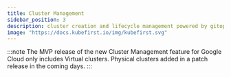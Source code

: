 ```yaml
---
title: Cluster Management
sidebar_position: 3
description: cluster creation and lifecycle management powered by gitops
image: "https://docs.kubefirst.io/img/kubefirst.svg"
---
```


:::note
The MVP release of the new Cluster Management feature for Google Cloud only includes Virtual clusters. Physical clusters added in a patch release in the coming days.
:::


<CLUSTERS />
